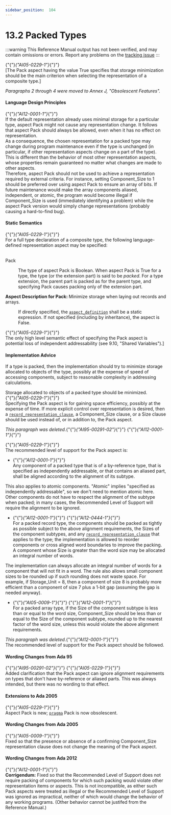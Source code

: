 ---
sidebar_position:  104
---

# 13.2 Packed Types

:::warning
This Reference Manual output has not been verified,
and may contain omissions or errors.
Report any problems on the [tracking issue](https://github.com/ada-lang-io/ada-lang-io/issues/20)
:::


<p>{"{"}<em>{"AI05-0229-1"}</em>{"}"} <br />[The Pack aspect having the value True specifies that storage minimization should be the main criterion when selecting the representation of a composite type.] <br /></p>

<p><em>Paragraphs 2 through 4 were moved to Annex J, "Obsolescent Features".</em> <br /></p>


#### Language Design Principles

<Admonition type="aarm" aarm="note" title="Note: ">
{"{"}<em>{"AI12-0001-1"}</em>{"}"} <br />If the default representation already uses minimal storage for a particular type, aspect Pack might not cause any representation change. It follows that aspect Pack should always be allowed, even when it has no effect on representation.<br /></Admonition>

<Admonition type="aarm" aarm="note" title="Note: ">
As a consequence, the chosen representation for a packed type may change during program maintenance even if the type is unchanged (in particular, if other representation aspects change on a part of the type). This is different than the behavior of most other representation aspects, whose properties remain guaranteed no matter what changes are made to other aspects.<br /></Admonition>

<Admonition type="aarm" aarm="note" title="Note: ">
Therefore, aspect Pack should not be used to achieve a representation required by external criteria. For instance, setting Component_Size to 1 should be preferred over using aspect Pack to ensure an array of bits. If future maintenance would make the array components aliased, independent, or atomic, the program would become illegal if Component_Size is used (immediately identifying a problem) while the aspect Pack version would simply change representations (probably causing a hard-to-find bug). <br /></Admonition>


#### Static Semantics

<p>{"{"}<em>{"AI05-0229-1"}</em>{"}"} <br />For a full type declaration of a composite type, the following language-defined representation aspect may be specified:<br /></p>

<dt><br/>Pack</dt>
<dl>
<dd>The type of aspect Pack is Boolean. When aspect Pack is True for a type, the type (or the extension part) is said to be <em>packed</em>. For a type extension, the parent part is packed as for the parent type, and specifying Pack causes packing only of the extension part. <br /></dd>
</dl>
<Admonition type="aarm" aarm="note" title="Note: ">
<strong>Aspect Description for </strong><strong>Pack: </strong>Minimize storage when laying out records and arrays.<br /></Admonition>

<dl>
<dd>If directly specified, the <code><a href="../AA-13/AA-13.1#S0348">aspect_definition</a></code> shall be a static expression. If not specified (including by inheritance), the aspect is False. <br /></dd>
</dl>
<Admonition type="aarm" aarm="ramification" title="Ramification: ">
<strong></strong>{"{"}<em>{"AI05-0229-1"}</em>{"}"} <br />The only high level semantic effect of specifying the Pack aspect is potential loss of independent addressability (see 9.10, "Shared Variables").] <br /></Admonition>


#### Implementation Advice

<p>If a type is packed, then the implementation should try to minimize storage allocated to objects of the type, possibly at the expense of speed of accessing components, subject to reasonable complexity in addressing calculations. <br /></p>

<Admonition type="aarm" aarm="implementation-advice" title="Implementation Advice">
<strong></strong>Storage allocated to objects of a packed type should be minimized.<br /></Admonition>

<Admonition type="aarm" aarm="ramification" title="Ramification: ">
<strong></strong>{"{"}<em>{"AI05-0229-1"}</em>{"}"} <br />Specifying the Pack aspect is for gaining space efficiency, possibly at the expense of time. If more explicit control over representation is desired, then a <code><a href="../AA-13/AA-13.5#S0352">record_representation_clause</a></code>, a Component_Size clause, or a Size clause should be used instead of, or in addition to, the Pack aspect. <br /></Admonition>

<p><em>This paragraph was deleted.</em>{"{"}<em>{"AI95-00291-02"}</em>{"}"} {"{"}<em>{"AI12-0001-1"}</em>{"}"} <br /></p>

<p>{"{"}<em>{"AI05-0229-1"}</em>{"}"} <br />The recommended level of support for the Pack aspect is: <br /></p>

<ul>
<li>{"{"}<em>{"AI12-0001-1"}</em>{"}"} <br />Any component of a packed type that is of a by-reference type, that is specified as independently addressable, or that contains an aliased part, shall be aligned according to the alignment of its subtype.<br /></li>
</ul>
<Admonition type="aarm" aarm="ramification" title="Ramification: ">
<strong></strong>This also applies to atomic components. "Atomic" implies "specified as independently addressable", so we don't need to mention atomic here.<br /></Admonition>

<Admonition type="aarm" aarm="note" title="Note: ">
Other components do not have to respect the alignment of the subtype when packed; in many cases, the Recommended Level of Support will require the alignment to be ignored. <br /></Admonition>

<ul>
<li>{"{"}<em>{"AI12-0001-1"}</em>{"}"} {"{"}<em>{"AI12-0444-1"}</em>{"}"} <br />For a packed record type, the components should be packed as tightly as possible subject to the above alignment requirements, the Sizes of the component subtypes, and any <code><a href="../AA-13/AA-13.5#S0352">record_representation_clause</a></code> that applies to the type; the implementation is allowed to reorder components or cross aligned word boundaries to improve the packing. A component whose Size is greater than the word size may be allocated an integral number of words.<br /></li>
</ul>
<Admonition type="aarm" aarm="ramification" title="Ramification: ">
<strong></strong>The implementation can always allocate an integral number of words for a component that will not fit in a word. The rule also allows small component sizes to be rounded up if such rounding does not waste space. For example, if Storage_Unit = 8, then a component of size 8 is probably more efficient than a component of size 7 plus a 1-bit gap (assuming the gap is needed anyway). <br /></Admonition>

<ul>
<li>{"{"}<em>{"AI05-0009-1"}</em>{"}"} {"{"}<em>{"AI12-0001-1"}</em>{"}"} <br />For a packed array type, if the Size of the component subtype is less than or equal to the word size, Component_Size should be less than or equal to the Size of the component subtype, rounded up to the nearest factor of the word size, unless this would violate the above alignment requirements.<br /></li>
</ul>
<Admonition type="aarm" aarm="note" title="Note: ">
<em>This paragraph was deleted.</em>{"{"}<em>{"AI12-0001-1"}</em>{"}"} <br /></Admonition>

<Admonition type="aarm" aarm="implementation-advice" title="Implementation Advice">
<strong></strong>The recommended level of support for the Pack aspect should be followed.<br /></Admonition>


#### Wording Changes from Ada 95

<Admonition type="aarm" aarm="note" title="Note: ">
{"{"}<em>{"AI95-00291-02"}</em>{"}"} {"{"}<em>{"AI05-0229-1"}</em>{"}"} <br />Added clarification that the Pack aspect can ignore alignment requirements on types that don't have by-reference or aliased parts. This was always intended, but there was no wording to that effect. <br /></Admonition>


#### Extensions to Ada 2005

<Admonition type="aarm" aarm="note" title="Note: ">
{"{"}<em>{"AI05-0229-1"}</em>{"}"} <br />Aspect Pack is new; <code><a href="../AA-2/AA-2.8#S0019">pragma</a></code> Pack is now obsolescent. <br /></Admonition>


#### Wording Changes from Ada 2005

<Admonition type="aarm" aarm="correction" title="Correction:">
{"{"}<em>{"AI05-0009-1"}</em>{"}"} <strong><br /></strong> Fixed so that the presence or absence of a confirming Component_Size representation clause does not change the meaning of the Pack aspect. <br /></Admonition>


#### Wording Changes from Ada 2012

<Admonition type="aarm" aarm="note" title="Note: ">
{"{"}<em>{"AI12-0001-1"}</em>{"}"} <strong><br />Corrigendum:</strong> Fixed so that the Recommended Level of Support does not require packing of components for which such packing would violate other representation items or aspects. This is not incompatible, as either such Pack aspects were treated as illegal or the Recommended Level of Support was ignored as impractical, neither of which would change the behavior of any working programs. (Other behavior cannot be justifed from the Reference Manual.) <br /></Admonition>

